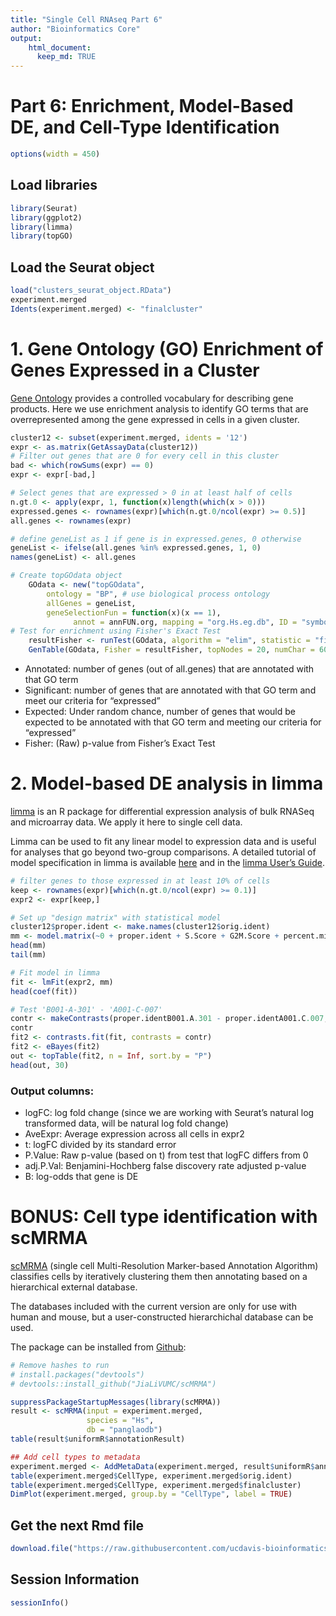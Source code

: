 ---
title: "Single Cell RNAseq Part 6"
author: "Bioinformatics Core"
output:
    html_document:
      keep_md: TRUE
---

# Part 6: Enrichment, Model-Based DE, and Cell-Type Identification

```{r setup_opt, warning=FALSE,error=FALSE,message=FALSE, echo = F}
options(width = 450)
```

## Load libraries
```{r load_library, warning=FALSE,error=FALSE,message=FALSE}
library(Seurat)
library(ggplot2)
library(limma)
library(topGO)
```

## Load the Seurat object
```{r load_rdata, warning=FALSE,error=FALSE,message=FALSE}
load("clusters_seurat_object.RData")
experiment.merged
Idents(experiment.merged) <- "finalcluster"
```

# 1. Gene Ontology (GO) Enrichment of Genes Expressed in a Cluster
[Gene Ontology](http://geneontology.org/docs/ontology-documentation/) provides a controlled vocabulary for describing gene products.  Here we use enrichment analysis to identify GO terms that are overrepresented among the gene expressed in cells in a given cluster. 

```{r GO, warning=FALSE,error=FALSE,message=FALSE}
cluster12 <- subset(experiment.merged, idents = '12')
expr <- as.matrix(GetAssayData(cluster12))
# Filter out genes that are 0 for every cell in this cluster
bad <- which(rowSums(expr) == 0)
expr <- expr[-bad,]

# Select genes that are expressed > 0 in at least half of cells
n.gt.0 <- apply(expr, 1, function(x)length(which(x > 0)))
expressed.genes <- rownames(expr)[which(n.gt.0/ncol(expr) >= 0.5)]
all.genes <- rownames(expr)

# define geneList as 1 if gene is in expressed.genes, 0 otherwise
geneList <- ifelse(all.genes %in% expressed.genes, 1, 0)
names(geneList) <- all.genes

# Create topGOdata object
	GOdata <- new("topGOdata",
		ontology = "BP", # use biological process ontology
		allGenes = geneList,
		geneSelectionFun = function(x)(x == 1),
              annot = annFUN.org, mapping = "org.Hs.eg.db", ID = "symbol")
# Test for enrichment using Fisher's Exact Test
	resultFisher <- runTest(GOdata, algorithm = "elim", statistic = "fisher")
	GenTable(GOdata, Fisher = resultFisher, topNodes = 20, numChar = 60)
```
* Annotated: number of genes (out of all.genes) that are annotated with that GO term
* Significant: number of genes that are annotated with that GO term and meet our criteria for "expressed"
* Expected: Under random chance, number of genes that would be expected to be annotated with that GO term and meeting our criteria for "expressed"
* Fisher: (Raw) p-value from Fisher's Exact Test

# 2. Model-based DE analysis in limma
[limma](https://bioconductor.org/packages/release/bioc/html/limma.html) is an R package for differential expression analysis of bulk RNASeq and microarray data.  We apply it here to single cell data.

Limma can be used to fit any linear model to expression data and is useful for analyses that go beyond two-group comparisons.  A detailed tutorial of model specification in limma is available [here](https://ucdavis-bioinformatics-training.github.io/2021-June-RNA-Seq-Analysis/data_analysis/DE_Analysis_mm_with_quizzes) and in the [limma User's Guide](https://www.bioconductor.org/packages/devel/bioc/vignettes/limma/inst/doc/usersguide.pdf).

```{r}
# filter genes to those expressed in at least 10% of cells
keep <- rownames(expr)[which(n.gt.0/ncol(expr) >= 0.1)]
expr2 <- expr[keep,]

# Set up "design matrix" with statistical model
cluster12$proper.ident <- make.names(cluster12$orig.ident)
mm <- model.matrix(~0 + proper.ident + S.Score + G2M.Score + percent.mito + nFeature_RNA, data = cluster12[[]])
head(mm)
tail(mm)

# Fit model in limma
fit <- lmFit(expr2, mm)
head(coef(fit))

# Test 'B001-A-301' - 'A001-C-007'
contr <- makeContrasts(proper.identB001.A.301 - proper.identA001.C.007, levels = colnames(coef(fit)))
contr
fit2 <- contrasts.fit(fit, contrasts = contr)
fit2 <- eBayes(fit2)
out <- topTable(fit2, n = Inf, sort.by = "P")
head(out, 30)
```

### Output columns:
* logFC: log fold change (since we are working with Seurat's natural log transformed data, will be natural log fold change)
* AveExpr: Average expression across all cells in expr2
* t: logFC divided by its standard error
* P.Value: Raw p-value (based on t) from test that logFC differs from 0
* adj.P.Val: Benjamini-Hochberg false discovery rate adjusted p-value
* B: log-odds that gene is DE 



# BONUS: Cell type identification with scMRMA
[scMRMA]([https://academic.oup.com/nar/article/50/2/e7/6396893]) (single cell Multi-Resolution Marker-based Annotation Algorithm) classifies cells by iteratively clustering them then annotating based on a hierarchical external database.

The databases included with the current version are only for use with human and mouse, but a user-constructed hierarchichal database can be used. 

The package can be installed from [Github](https://github.com/JiaLiVUMC/scMRMA):

```{r}
# Remove hashes to run
# install.packages("devtools")
# devtools::install_github("JiaLiVUMC/scMRMA")
```

```{r, warning = FALSE}
suppressPackageStartupMessages(library(scMRMA))
result <- scMRMA(input = experiment.merged,
                 species = "Hs",
                 db = "panglaodb")
table(result$uniformR$annotationResult)

## Add cell types to metadata
experiment.merged <- AddMetaData(experiment.merged, result$uniformR$annotationResult, col.name = "CellType")
table(experiment.merged$CellType, experiment.merged$orig.ident)
table(experiment.merged$CellType, experiment.merged$finalcluster)
DimPlot(experiment.merged, group.by = "CellType", label = TRUE)
```

## Get the next Rmd file
```{r getnextfile, eval=FALSE}
download.file("https://raw.githubusercontent.com/ucdavis-bioinformatics-training/2022-July-Single-Cell-RNA-Seq-Analysis/main/data_analysis/scRNA_Workshop-PART7.Rmd", "scRNA_Workshop-PART7.Rmd")
```

                 
## Session Information
```{r session_info, warning=FALSE,error=FALSE,message=FALSE}
sessionInfo()
```
